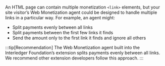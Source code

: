 
An HTML page can contain multiple monetization `<link>` elements, but your site visitor’s Web Monetization agent could be designed to handle multiple links in a particular way. For example, an agent might:

* Split payments evenly between all links
* Split payments between the first few links it finds
* Send the amount only to the first link it finds and ignore all others

:::tip[Recommendation]
The Web Monetization agent built into the <LinkOut href="https://github.com/interledger/web-monetization-extension">Interledger Foundation’s extension</LinkOut> splits payments evenly between all links. We recommend other extension developers follow this approach.
:::